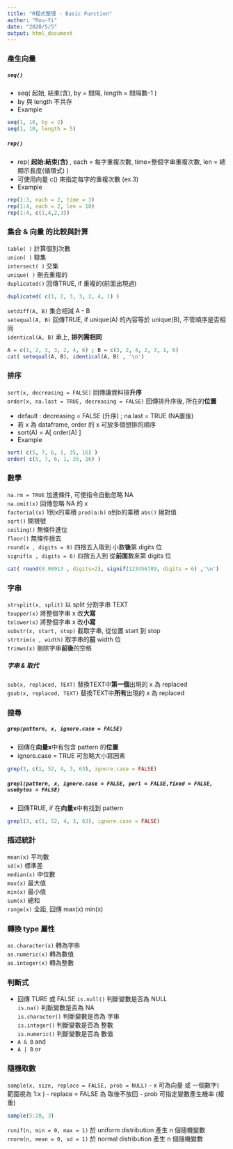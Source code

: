 ```yaml
---
title: "R程式整理 - Basic Function"
author: "Rou-Yi"
date: "2020/5/5"
output: html_document
---
```


### 產生向量
##### `seq()` 
- seq( 起始, 結束(含), by = 間隔, length = 間隔數-1 )
- by 與 length 不共存
- Example
```r
seq(1, 10, by = 2)
seq(1, 10, length = 5)
```

##### `rep()` 
- rep( **起始:結束(含)** , each = 每字重複次數, time=整個字串重複次數, len = 總顯示長度(循環式) )
- 可使用向量 c() 來指定每字的重複次數 (ex.3)
- Example
```r
rep(1:3, each = 2, time = 3)
rep(1:4, each = 2, len = 10)
rep(1:4, c(1,4,2,3)) 
```

### 集合 & 向量 的比較與計算
`table( )` 計算個別次數  
`union( )` 聯集  
`intersect( )` 交集  
`unique( )` 刪去重複的  
`duplicated()` 回傳TRUE, if 重複的(前面出現過)  
```r
duplicated( c(1, 2, 3, 3, 2, 4, 1) )
```
`setdiff(A, B)` 集合相減 A - B  
`setequal(A, B)` 回傳TRUE, if unique(A) 的內容等於 unique(B), 不管順序是否相同  
`identical(A, B)` 承上, **排列需相同**  
```r
A = c(1, 2, 3, 3, 2, 4, 6) ; B = c(3, 2, 4, 2, 3, 1, 6)
cat( setequal(A, B), identical(A, B) , '\n')
```

### 排序
`sort(x, decreasing = FALSE)`  回傳讓資料排**升序**  
`order(x, na.last = TRUE, decreasing = FALSE)` 回傳排升序後, 所在的**位置**  
  
- default : decreasing = FALSE (升序) ; na.last = TRUE (NA置後) 
- 若 x 為 dataframe, order 的 x 可放多個想排的順序
- sort(A) = A[ order(A) ]
- Example
```r
sort( c(5, 7, 6, 1, 35, 16) )
order( c(5, 7, 6, 1, 35, 16) )
```

### 數學
`na.rm = TRUE`  加進條件, 可使指令自動忽略 NA   
`na.omit(x)` 回傳忽略 NA 的 x  
`factorial(x)` 1到x的乘積
`prod(a:b)` a到b的乘積
`abs()` 絕對值  
`sqrt()` 開根號  
`ceiling()` 無條件進位  
`floor()` 無條件捨去  
`round(x , digits = 0)` 四捨五入取到 小數**後**第 digits 位  
`signif(x , digits = 6)` 四捨五入到 從**前面**數來第 digits 位  
```r
cat( round(0.98913 , digits=2), signif(123456789, digits = 6) ,'\n')
```

### 字串
`strsplit(x, split)` 以 split 分割字串 TEXT  
`toupper(x)`  將整個字串 x 改**大寫**  
`tolower(x)`  將整個字串 x 改**小寫**  
`substr(x, start, stop)` 截取字串, 從位置 start 到 stop  
`strtrim(x , width)` 取字串的**前** width 位  
`trimws(x)` 刪除字串**前後**的空格  
  
##### 字串 & 取代  
`sub(x, replaced, TEXT)`  替換TEXT中**第一個**出現的 x 為 replaced  
`gsub(x, replaced, TEXT)` 替換TEXT中**所有**出現的 x 為 replaced  
  
### 搜尋  
##### `grep(pattern, x, ignore.case = FALSE)`   
- 回傳在**向量x**中有包含 pattern 的**位置**  
- ignore.case = TRUE 可忽略大小寫因素  
```r
grep(3, c(1, 52, 4, 3, 63), ignore.case = FALSE)
```

##### `grepl(pattern, x, ignore.case = FALSE, perl = FALSE,fixed = FALSE, useBytes = FALSE)`  
- 回傳TRUE, if 在**向量x**中有找到 pattern  
```r
grepl(3, c(1, 52, 4, 3, 63), ignore.case = FALSE)
```

### 描述統計 
`mean(x)`  平均數  
`sd(x)`  標準差  
`median(x)`  中位數  
`max(x)`  最大值  
`min(x)`  最小值  
`sum(x)`  總和  
`range(x)`  全距, 回傳 max(x) min(x)  

### 轉換 type 屬性
`as.character(x)`  轉為字串  
`as.numeric(x)`  轉為數值  
`as.integer(x)`  轉為整數  
  
### 判斷式 
- 回傳 TURE 或 FALSE
`is.null()` 判斷變數是否為 NULL  
`is.na()` 判斷變數是否為 NA  
`is.character()` 判斷變數是否為 字串  
`is.integer()` 判斷變數是否為 整數  
`is.numeric()` 判斷變數是否為 數值  
- `A & B` and  
- `A | B` or  

### 隨機取數
`sample(x, size, replace = FALSE, prob = NULL)`
- x 可為向量 或 一個數字( 範圍視為 1:x ) 
- replace = FALSE 為 取後不放回
- prob 可指定變數產生機率 (權重)
```r
sample(5:20, 3)
```
  
`runif(n, min = 0, max = 1)` 於 uniform distribution 產生 n 個隨機變數  
`rnorm(n, mean = 0, sd = 1)` 於 normal distribution 產生 n 個隨機變數  




